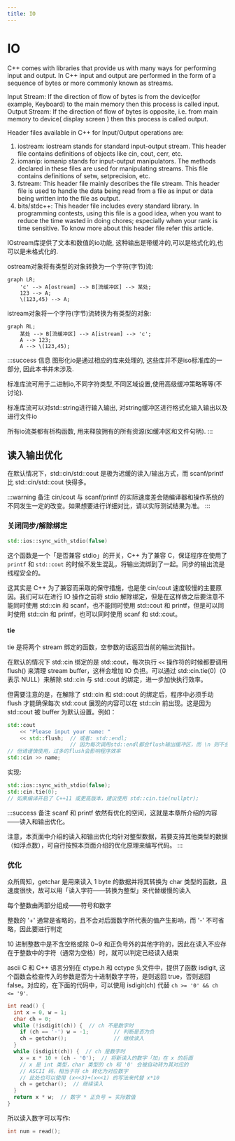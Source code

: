 ```yaml
---
title: IO
---
```


# IO



C++ comes with libraries that provide us with many ways for performing input and output. In C++ input and output are performed in the form of a sequence of bytes or more commonly known as streams.

Input Stream: If the direction of flow of bytes is from the device(for example, Keyboard) to the main memory then this process is called input.
Output Stream: If the direction of flow of bytes is opposite, i.e. from main memory to device( display screen ) then this process is called output.

Header files available in C++ for Input/Output operations are: 

1. iostream: iostream stands for standard input-output stream. This header file contains definitions of objects like cin, cout, cerr, etc.
2. iomanip: iomanip stands for input-output manipulators. The methods declared in these files are used for manipulating streams. This file contains definitions of setw, setprecision, etc.
3. fstream: This header file mainly describes the file stream. This header file is used to handle the data being read from a file as input or data being written into the file as output.
4. bits/stdc++: This header file includes every standard library. In programming contests, using this file is a good idea, when you want to reduce the time wasted in doing chores; especially when your rank is time sensitive. To know more about this header file refer this article.

IOstream库提供了文本和数值的io功能, 这种输出是带缓冲的,可以是格式化的,也可以是未格式化的.

ostream对象将有类型的对象转换为一个字符(字节)流:
```mermaid
graph LR;
    'c' --> A[ostream] --> B[流缓冲区] --> 某处;
    123 --> A;
    \(123,45) --> A;
```

istream对象将一个字符(字节)流转换为有类型的对象:
```mermaid
graph RL;
    某处 --> B[流缓冲区] --> A[istream] --> 'c';
    A --> 123;
    A --> \(123,45);
```

:::success 信息
图形化io是通过相应的库来处理的, 这些库并不是iso标准库的一部分, 因此本书并未涉及.

标准库流可用于二进制io,不同字符类型,不同区域设置,使用高级缓冲策略等等(不讨论).

标准库流可以对std::string进行输入输出, 对string缓冲区进行格式化输入输出以及进行文件io

所有io流类都有析构函数, 用来释放拥有的所有资源(如缓冲区和文件句柄).
:::


## 读入输出优化

在默认情况下，std::cin/std::cout 是极为迟缓的读入/输出方式，而 scanf/printf 比 std::cin/std::cout 快得多。

:::warning 备注
cin/cout 与 scanf/printf 的实际速度差会随编译器和操作系统的不同发生一定的改变。如果想要进行详细对比，请以实际测试结果为准。
:::

### 关闭同步/解除绑定

```cpp
std::ios::sync_with_stdio(false)
```

这个函数是一个「是否兼容 stdio」的开关，C++ 为了兼容 C，保证程序在使用了 `printf` 和 `std::cout` 的时候不发生混乱，将输出流绑到了一起。同步的输出流是线程安全的。

这其实是 C++ 为了兼容而采取的保守措施，也是使 cin/cout 速度较慢的主要原因。我们可以在进行 IO 操作之前将 stdio 解除绑定，但是在这样做之后要注意不能同时使用 std::cin 和 scanf，也不能同时使用 std::cout 和 printf，但是可以同时使用 std::cin 和 printf，也可以同时使用 scanf 和 std::cout。

#### tie
tie 是将两个 stream 绑定的函数，空参数的话返回当前的输出流指针。

在默认的情况下 std::cin 绑定的是 std::cout，每次执行 `<<` 操作符的时候都要调用 flush() 来清理 stream buffer，这样会增加 IO 负担。可以通过 std::cin.tie(0)（0 表示 NULL）来解除 std::cin 与 std::cout 的绑定，进一步加快执行效率。

但需要注意的是，在解除了 std::cin 和 std::cout 的绑定后，程序中必须手动 flush 才能确保每次 std::cout 展现的内容可以在 std::cin 前出现。这是因为 std::cout 被 buffer 为默认设置。例如：
```cpp
std::cout
    << "Please input your name: "
    << std::flush;  // 或者: std::endl;
                    // 因为每次调用std::endl都会flush输出缓冲区，而 \n 则不会。
// 但请谨慎使用，过多的flush会影响程序效率
std::cin >> name;
```
实现:
```cpp
std::ios::sync_with_stdio(false);
std::cin.tie(0);
// 如果编译开启了 C++11 或更高版本，建议使用 std::cin.tie(nullptr);
```

:::success 备注
scanf 和 printf 依然有优化的空间，这就是本章所介绍的内容——读入和输出优化。

注意，本页面中介绍的读入和输出优化均针对整型数据，若要支持其他类型的数据（如浮点数），可自行按照本页面介绍的优化原理来编写代码。
:::

### 优化

众所周知，getchar 是用来读入 1 byte 的数据并将其转换为 char 类型的函数，且速度很快，故可以用「读入字符——转换为整型」来代替缓慢的读入

每个整数由两部分组成——符号和数字

整数的 '+' 通常是省略的，且不会对后面数字所代表的值产生影响，而 '-' 不可省略，因此要进行判定

10 进制整数中是不含空格或除 0~9 和正负号外的其他字符的，因此在读入不应存在于整数中的字符（通常为空格）时，就可以判定已经读入结束

ascii
C 和 C++ 语言分别在 ctype.h 和 cctype 头文件中，提供了函数 isdigit, 这个函数会检查传入的参数是否为十进制数字字符，是则返回 true，否则返回 false。对应的，在下面的代码中，可以使用 isdigit(ch) 代替 `ch >= '0' && ch <= '9'`.

```cpp
int read() {
  int x = 0, w = 1;
  char ch = 0;
  while (!isdigit(ch)) {  // ch 不是数字时
    if (ch == '-') w = -1;        // 判断是否为负
    ch = getchar();               // 继续读入
  }
  while (isdigit(ch)) {  // ch 是数字时
    x = x * 10 + (ch - '0');  // 将新读入的数字「加」在 x 的后面
    // x 是 int 类型，char 类型的 ch 和 '0' 会被自动转为其对应的
    // ASCII 码，相当于将 ch 转化为对应数字
    // 此处也可以使用 (x<<3)+(x<<1) 的写法来代替 x*10
    ch = getchar();  // 继续读入
  }
  return x * w;  // 数字 * 正负号 = 实际数值
}
```
所以读入数字可以写作:
```cpp
int num = read();
```